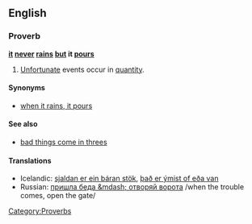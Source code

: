 ==English==
===Proverb===
'''[[it]] [[never]] [[rain]]s [[but]] it [[pour]]s'''

#[[unfortunate|Unfortunate]] events occur in [[quantity]].

====Synonyms====
*[[when it rains, it pours]]
====See also====
*[[bad things come in threes]]
====Translations====
*Icelandic: [[sjaldan er ein báran stök]], [[það er ýmist of eða van]]
*Russian: [[пришла беда &mdash; отворяй ворота]] /when the trouble comes, open the gate/

[[Category:Proverbs]]